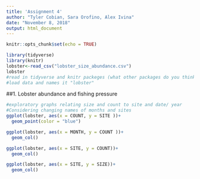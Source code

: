 ```yaml
---
title: 'Assignment 4'
author: "Tyler Cobian, Sara Orofino, Alex Ivina"
date: "November 8, 2018"
output: html_document
---
```


```r
knitr::opts_chunk$set(echo = TRUE)
```

```r
library(tidyverse)
library(knitr)
lobster<-read_csv("lobster_size_abundance.csv")
lobster
#read in tidyverse and knitr packeges (what other packages do you think we will need?)
#load data and names it "lobster"

```

##1. Lobster abundance and fishing pressure


```r
#exploratory graphs relating size and count to site and date/ year
#Considering changing names of months and sites
ggplot(lobster, aes(x = COUNT, y = SITE ))+
  geom_point(color = "blue")

ggplot(lobster, aes(x = MONTH, y = COUNT ))+
  geom_col()

ggplot(lobster, aes(x = SITE, y = COUNT))+
  geom_col()

ggplot(lobster, aes(x = SITE, y = SIZE))+
  geom_col()

```







